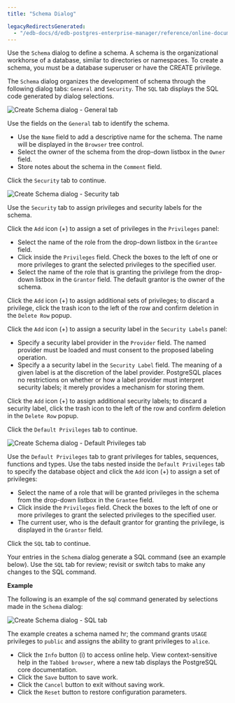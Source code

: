 ```yaml
---
title: "Schema Dialog"

legacyRedirectsGenerated:
  - "/edb-docs/d/edb-postgres-enterprise-manager/reference/online-documentation/8.0/schema_dialog.html"
---
```


<div id="schema_dialog" class="registered_link"></div>

Use the `Schema` dialog to define a schema. A schema is the organizational workhorse of a database, similar to directories or namespaces. To create a schema, you must be a database superuser or have the CREATE privilege.

The `Schema` dialog organizes the development of schema through the following dialog tabs: `General` and `Security`. The `SQL` tab displays the SQL code generated by dialog selections.

![Create Schema dialog - General tab](../../images/schema_general.png)

Use the fields on the `General` tab to identify the schema.

-   Use the `Name` field to add a descriptive name for the schema. The name will be displayed in the `Browser` tree control.
-   Select the owner of the schema from the drop-down listbox in the `Owner` field.
-   Store notes about the schema in the `Comment` field.

Click the `Security` tab to continue.

![Create Schema dialog - Security tab](../../images/schema_security.png)

Use the `Security` tab to assign privileges and security labels for the schema.

Click the `Add` icon (+) to assign a set of privileges in the `Privileges` panel:

-   Select the name of the role from the drop-down listbox in the `Grantee` field.
-   Click inside the `Privileges` field. Check the boxes to the left of one or more privileges to grant the selected privileges to the specified user.
-   Select the name of the role that is granting the privilege from the drop-down listbox in the `Grantor` field. The default grantor is the owner of the schema.

Click the `Add` icon (+) to assign additional sets of privileges; to discard a privilege, click the trash icon to the left of the row and confirm deletion in the `Delete Row` popup.

Click the `Add` icon (+) to assign a security label in the `Security Labels` panel:

-   Specify a security label provider in the `Provider` field. The named provider must be loaded and must consent to the proposed labeling operation.
-   Specify a a security label in the `Security Label` field. The meaning of a given label is at the discretion of the label provider. PostgreSQL places no restrictions on whether or how a label provider must interpret security labels; it merely provides a mechanism for storing them.

Click the `Add` icon (+) to assign additional security labels; to discard a security label, click the trash icon to the left of the row and confirm deletion in the `Delete Row` popup.

Click the `Default Privileges` tab to continue.

![Create Schema dialog - Default Privileges tab](../../images/schema_default_privileges.png)

Use the `Default Privileges` tab to grant privileges for tables, sequences, functions and types. Use the tabs nested inside the `Default Privileges` tab to specify the database object and click the `Add` icon (+) to assign a set of privileges:

-   Select the name of a role that will be granted privileges in the schema from the drop-down listbox in the `Grantee` field.
-   Click inside the `Privileges` field. Check the boxes to the left of one or more privileges to grant the selected privileges to the specified user.
-   The current user, who is the default grantor for granting the privilege, is displayed in the `Grantor` field.

Click the `SQL` tab to continue.

Your entries in the `Schema` dialog generate a SQL command (see an example below). Use the `SQL` tab for review; revisit or switch tabs to make any changes to the SQL command.

**Example**

The following is an example of the sql command generated by selections made in the `Schema` dialog:

![Create Schema dialog - SQL tab](../../images/schema_sql.png)

The example creates a schema named hr; the command grants `USAGE` privileges to `public` and assigns the ability to grant privileges to `alice`.

-   Click the `Info` button (i) to access online help. View context-sensitive help in the `Tabbed browser`, where a new tab displays the PostgreSQL core documentation.
-   Click the `Save` button to save work.
-   Click the `Cancel` button to exit without saving work.
-   Click the `Reset` button to restore configuration parameters.
